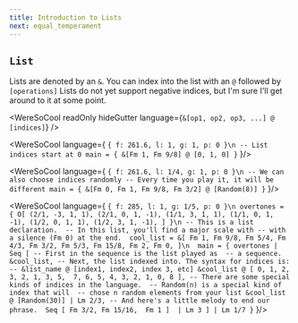 ```yaml
---
title: Introduction to Lists
next: equal_temperament
---
```


## `List` 
Lists are denoted by an `&`. You can index into the list with an `@` followed by `[operations]` Lists do not
yet support negative indices, but I'm sure I'll get around to 
it at some point. 

<WereSoCool
  readOnly
  hideGutter
  language={`&[op1, op2, op3, ...] @ [indices]`}
/>

<WereSoCool language={
`{ f: 261.6, l: 1, g: 1, p: 0 }\n
-- List indices start at 0
main = {
  &[Fm 1, Fm 9/8] @ [0, 1, 0]
}`
}/>


<WereSoCool language={
`{ f: 261.6, l: 1/4, g: 1, p: 0 }\n
-- We can also choose indices randomly
-- Every time you play it, it will be different
main = {
  &[Fm 0, Fm 1, Fm 9/8, Fm 3/2] @ [Random(8)]
}`
}/>

<WereSoCool language={
`{ f: 285, l: 1, g: 1/5, p: 0 }\n
overtones = {
  O[
    (2/1, -3, 1, 1),
    (2/1, 0, 1, -1),
    (1/1, 3, 1, 1),
    (1/1, 0, 1, -1),
    (1/2, 0, 1, 1),
    (1/2, 3, 1, -1),
  ]
}\n
-- This is a list declaration. 
-- In this list, you'll find a major scale with
-- with a silence (Fm 0) at the end. 
cool_list = &[
  Fm 1, Fm 9/8, Fm 5/4, Fm 4/3,
  Fm 3/2, Fm 5/3, Fm 15/8, Fm 2,
  Fm 0,
]\n 
main = {
  overtones
  | Seq [
    -- First in the sequence is the list played as 
    -- a sequence. 
    &cool_list,
    -- Next, the list indexed into. The syntax for indices is:
    -- &list_name @ [index1, index2, index 3, etc]
    &cool_list @ [
      0, 1, 2, 3, 2, 1, 3, 5, 
      7, 6, 5, 4, 3, 2, 1, 0, 8
    ],
    -- There are some special kinds of indices in the language. 
    -- Random(n) is a special kind of index that will 
    -- chose n random elements from your list
    &cool_list @ [Random(30)] | Lm 2/3,
    -- And here's a little melody to end our phrase. 
    Seq [
      Fm 3/2,
      Fm 15/16, 
      Fm 1
    ] 
    | Lm 3
  ]
  | Lm 1/7
}`
}/>


